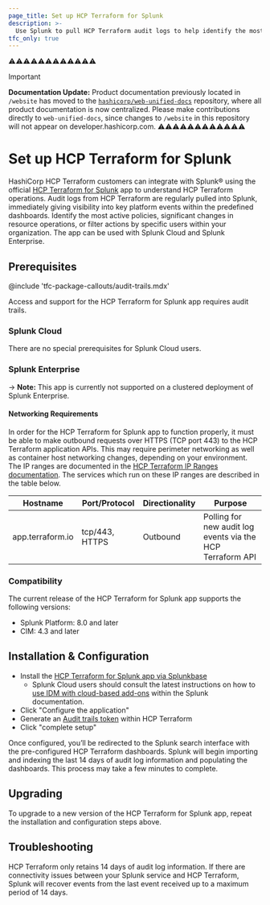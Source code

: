 ```yaml
---
page_title: Set up HCP Terraform for Splunk
description: >-
  Use Splunk to pull HCP Terraform audit logs to help identify the most active policies, significant operations changes, and more.
tfc_only: true
---
```


⚠️⚠️⚠️⚠️⚠️⚠️⚠️⚠️⚠️⚠️⚠️⚠️
> [!IMPORTANT]  
> **Documentation Update:** Product documentation previously located in `/website` has moved to the [`hashicorp/web-unified-docs`](https://github.com/hashicorp/web-unified-docs) repository, where all product documentation is now centralized. Please make contributions directly to `web-unified-docs`, since changes to `/website` in this repository will not appear on developer.hashicorp.com.
⚠️⚠️⚠️⚠️⚠️⚠️⚠️⚠️⚠️⚠️⚠️⚠️

# Set up HCP Terraform for Splunk

HashiCorp HCP Terraform customers can integrate with Splunk® using the official [HCP Terraform for Splunk](https://splunkbase.splunk.com/app/5141/) app to understand HCP Terraform operations. Audit logs from HCP Terraform are regularly pulled into Splunk, immediately giving visibility into key platform events within the predefined dashboards. Identify the most active policies, significant changes in resource operations, or filter actions by specific users within your organization. The app can be used with Splunk Cloud and Splunk Enterprise.

## Prerequisites

<!-- BEGIN: TFC:only name:pnp-callout -->
@include 'tfc-package-callouts/audit-trails.mdx'
<!-- END: TFC:only name:pnp-callout -->

Access and support for the HCP Terraform for Splunk app requires audit trails.

### Splunk Cloud

There are no special prerequisites for Splunk Cloud users.

### Splunk Enterprise

-> **Note:** This app is currently not supported on a clustered deployment of Splunk Enterprise.

#### Networking Requirements

In order for the HCP Terraform for Splunk app to function properly, it must be able to make outbound requests over HTTPS (TCP port 443) to the HCP Terraform application APIs. This may require perimeter networking as well as container host networking changes, depending on your environment. The IP ranges are documented in the [HCP Terraform IP Ranges documentation](/terraform/cloud-docs/architectural-details/ip-ranges). The services which run on these IP ranges are described in the table below.

| Hostname         | Port/Protocol  | Directionality | Purpose                                                      |
| ---------------- | -------------- | -------------- | ------------------------------------------------------------ |
| app.terraform.io | tcp/443, HTTPS | Outbound       | Polling for new audit log events via the HCP Terraform API |

### Compatibility

The current release of the HCP Terraform for Splunk app supports the following versions:

* Splunk Platform: 8.0 and later
* CIM: 4.3 and later

## Installation & Configuration

* Install the [HCP Terraform for Splunk app via Splunkbase](https://splunkbase.splunk.com/app/5141/)
  * Splunk Cloud users should consult the latest instructions on how to [use IDM with cloud-based add-ons](https://docs.splunk.com/Documentation/SplunkCloud/8.0.2007/Admin/IntroGDI#Use_IDM_with_cloud-based_add-ons) within the Splunk documentation.
* Click "Configure the application"
* Generate an [Audit trails token](/terraform/cloud-docs/users-teams-organizations/api-tokens#audit-trails-tokens) within HCP Terraform
* Click "complete setup"

Once configured, you’ll be redirected to the Splunk search interface with the pre-configured HCP Terraform dashboards. Splunk will begin importing and indexing the last 14 days of audit log information and populating the dashboards. This process may take a few minutes to complete.

## Upgrading

To upgrade to a new version of the HCP Terraform for Splunk app, repeat the installation and configuration steps above.

## Troubleshooting

HCP Terraform only retains 14 days of audit log information. If there are connectivity issues between your Splunk service and HCP Terraform, Splunk will recover events from the last event received up to a maximum period of 14 days.
